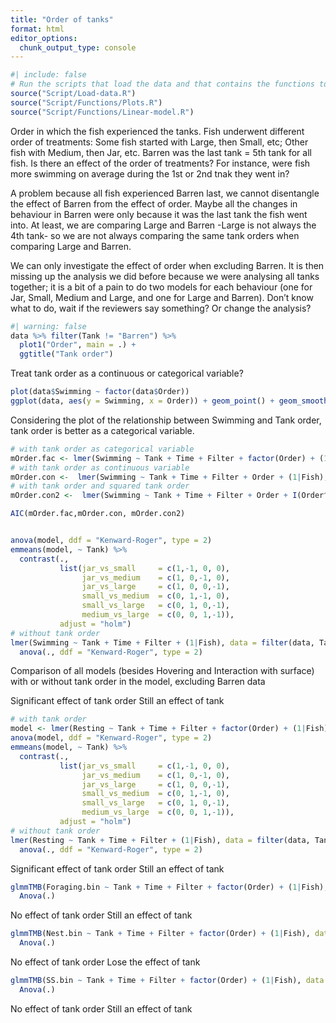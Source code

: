 ```yaml
---
title: "Order of tanks"
format: html
editor_options: 
  chunk_output_type: console
---
```


```r
#| include: false
# Run the scripts that load the data and that contains the functions to plot and do the linear models
source("Script/Load-data.R")
source("Script/Functions/Plots.R")
source("Script/Functions/Linear-model.R")
```

Order in which the fish experienced the tanks. Fish underwent different order of treatments: Some fish started with Large, then Small, etc; Other fish with Medium, then Jar, etc. Barren was the last tank = 5th tank for all fish. Is there an effect of the order of treatments? For instance, were fish more swimming on average during the 1st or 2nd tnak they went in?  

A problem because all fish experienced Barren last, we cannot disentangle the effect of Barren from the effect of order. Maybe all the changes in behaviour in Barren were only because it was the last tank the fish went into. At least, we are comparing Large and Barren -Large is not always the 4th tank- so we are not always comparing the same tank orders when comparing Large and Barren. 

We can only investigate the effect of order when excluding Barren. It is then missing up the analysis we did before because we were analysing all tanks together; it is a bit of a pain to do two models for each behaviour (one for Jar, Small, Medium and Large, and one for Large and Barren). Don't know what to do, wait if the reviewers say something? Or change the analysis? 

```r
#| warning: false
data %>% filter(Tank != "Barren") %>% 
  plot1("Order", main = .) +
  ggtitle("Tank order")
```

Treat tank order as a continuous or categorical variable? 

```r
plot(data$Swimming ~ factor(data$Order))
ggplot(data, aes(y = Swimming, x = Order)) + geom_point() + geom_smooth()
```

Considering the plot of the relationship between Swimming and Tank order, tank order is better as a categorical variable.

```r
# with tank order as categorical variable
mOrder.fac <- lmer(Swimming ~ Tank + Time + Filter + factor(Order) + (1|Fish), data = filter(data, Tank !="Barren"))
# with tank order as continuous variable
mOrder.con <-  lmer(Swimming ~ Tank + Time + Filter + Order + (1|Fish), data = filter(data, Tank !="Barren"))
# with tank order and squared tank order
mOrder.con2 <-  lmer(Swimming ~ Tank + Time + Filter + Order + I(Order^2) + (1|Fish), data = filter(data, Tank !="Barren"))

AIC(mOrder.fac,mOrder.con, mOrder.con2)


anova(model, ddf = "Kenward-Roger", type = 2) 
emmeans(model, ~ Tank) %>% 
  contrast(.,
           list(jar_vs_small     = c(1,-1, 0, 0), 
                jar_vs_medium    = c(1, 0,-1, 0), 
                jar_vs_large     = c(1, 0, 0,-1),
                small_vs_medium  = c(0, 1,-1, 0),
                small_vs_large   = c(0, 1, 0,-1), 
                medium_vs_large  = c(0, 0, 1,-1)),
           adjust = "holm")
# without tank order
lmer(Swimming ~ Tank + Time + Filter + (1|Fish), data = filter(data, Tank !="Barren")) %>% 
  anova(., ddf = "Kenward-Roger", type = 2)
```

Comparison of all models (besides Hovering and Interaction with surface) with or without tank order in the model, excluding Barren data

Significant effect of tank order
Still an effect of tank

```r
# with tank order
model <- lmer(Resting ~ Tank + Time + Filter + factor(Order) + (1|Fish), data = filter(data, Tank !="Barren"))
anova(model, ddf = "Kenward-Roger", type = 2) 
emmeans(model, ~ Tank) %>% 
  contrast(.,
           list(jar_vs_small     = c(1,-1, 0, 0), 
                jar_vs_medium    = c(1, 0,-1, 0), 
                jar_vs_large     = c(1, 0, 0,-1),
                small_vs_medium  = c(0, 1,-1, 0),
                small_vs_large   = c(0, 1, 0,-1), 
                medium_vs_large  = c(0, 0, 1,-1)),
           adjust = "holm")
# without tank order
lmer(Resting ~ Tank + Time + Filter + (1|Fish), data = filter(data, Tank !="Barren")) %>% 
  anova(., ddf = "Kenward-Roger", type = 2)
```

Significant effect of tank order
Still an effect of tank

```r
glmmTMB(Foraging.bin ~ Tank + Time + Filter + factor(Order) + (1|Fish), data = filter(data, Tank !="Barren"), family =binomial) %>% 
  Anova(.)
```

No effect of tank order
Still an effect of tank

```r
glmmTMB(Nest.bin ~ Tank + Time + Filter + factor(Order) + (1|Fish), data = filter(data, Tank !="Barren"), family =binomial) %>% 
  Anova(.)
```

No effect of tank order
Lose the effect of tank

```r
glmmTMB(SS.bin ~ Tank + Time + Filter + factor(Order) + (1|Fish), data = filter(data, Tank !="Barren"), family =binomial) %>% 
  Anova(.)
```

No effect of tank order
Still an effect of tank